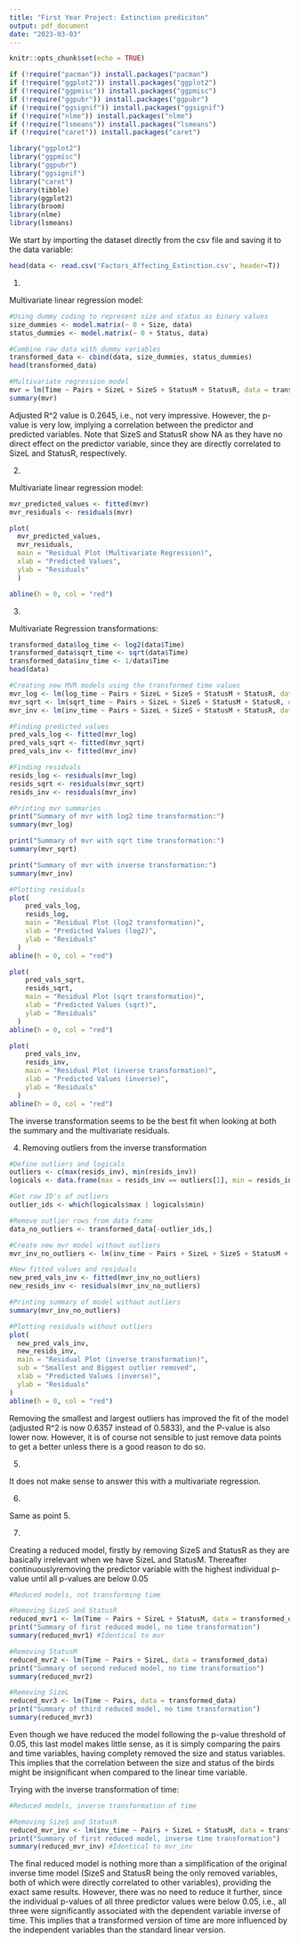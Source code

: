 ```yaml
---
title: "First Year Project: Extinction prediciton"
output: pdf_document
date: "2023-03-03"
---
```


```r
knitr::opts_chunk$set(echo = TRUE)
```

```r
if (!require("pacman")) install.packages("pacman")
if (!require("ggplot2")) install.packages("ggplot2")
if (!require("ggpmisc")) install.packages("ggpmisc")
if (!require("ggpubr")) install.packages("ggpubr")
if (!require("ggsignif")) install.packages("ggsignif")
if (!require("nlme")) install.packages("nlme")
if (!require("lsmeans")) install.packages("lsmeans")
if (!require("caret")) install.packages("caret")
```

```r
library("ggplot2")
library("ggpmisc")
library("ggpubr")
library("ggsignif")
library("caret")
library(tibble)
library(ggplot2)
library(broom)
library(nlme)
library(lsmeans)
```


We start by importing the dataset directly from the csv file and saving it to the data variable:

```r
head(data <- read.csv('Factors_Affecting_Extinction.csv', header=T))
```

1.

Multivariate linear regression model:

```r
#Using dummy coding to represent size and status as binary values
size_dummies <- model.matrix(~ 0 + Size, data)
status_dummies <- model.matrix(~ 0 + Status, data)

#Combine raw data with dummy variables
transformed_data <- cbind(data, size_dummies, status_dummies)
head(transformed_data)

#Multivariate regression model
mvr = lm(Time ~ Pairs + SizeL + SizeS + StatusM + StatusR, data = transformed_data)
summary(mvr)
```

Adjusted R^2 value is 0.2645, i.e., not very impressive. However, the p-value is very low, implying a correlation between the predictor and predicted variables. Note that SizeS and StatusR show NA as they have no direct effect on the predictor variable, since they are directly correlated to SizeL and StatusR, respectively. 

2.

Multivariate linear regression model:

```r
mvr_predicted_values <- fitted(mvr)
mvr_residuals <- residuals(mvr)

plot(
  mvr_predicted_values, 
  mvr_residuals,
  main = "Residual Plot (Multivariate Regression)",
  xlab = "Predicted Values",
  ylab = "Residuals"
  )

abline(h = 0, col = "red")
```

3.

Multivariate Regression transformations:

```r
transformed_data$log_time <- log2(data$Time)
transformed_data$sqrt_time <- sqrt(data$Time)
transformed_data$inv_time <- 1/data$Time
head(data)
```

```r
#Creating new MVR models using the transformed time values
mvr_log <- lm(log_time ~ Pairs + SizeL + SizeS + StatusM + StatusR, data = transformed_data)
mvr_sqrt <- lm(sqrt_time ~ Pairs + SizeL + SizeS + StatusM + StatusR, data = transformed_data)
mvr_inv <- lm(inv_time ~ Pairs + SizeL + SizeS + StatusM + StatusR, data = transformed_data)

#Finding predicted values
pred_vals_log <- fitted(mvr_log)
pred_vals_sqrt <- fitted(mvr_sqrt)
pred_vals_inv <- fitted(mvr_inv)

#Finding residuals
resids_log <- residuals(mvr_log)
resids_sqrt <- residuals(mvr_sqrt)
resids_inv <- residuals(mvr_inv)

#Printing mvr summaries
print("Summary of mvr with log2 time transformation:")
summary(mvr_log)

print("Summary of mvr with sqrt time transformation:")
summary(mvr_sqrt)

print("Summary of mvr with inverse transformation:")
summary(mvr_inv)
```
```r
#Plotting residuals
plot(
    pred_vals_log,
    resids_log,
    main = "Residual Plot (log2 transformation)",
    xlab = "Predicted Values (log2)",
    ylab = "Residuals"
  )
abline(h = 0, col = "red")

plot(
    pred_vals_sqrt,
    resids_sqrt,
    main = "Residual Plot (sqrt transformation)",
    xlab = "Predicted Values (sqrt)",
    ylab = "Residuals"
  )
abline(h = 0, col = "red")

plot(
    pred_vals_inv,
    resids_inv,
    main = "Residual Plot (inverse transformation)",
    xlab = "Predicted Values (inverse)",
    ylab = "Residuals"
  )
abline(h = 0, col = "red")
```


The inverse transformation seems to be the best fit when looking at both the summary and the multivariate residuals.

4. Removing outliers from the inverse transformation

```r
#Define outliers and logicals
outliers <- c(max(resids_inv), min(resids_inv))
logicals <- data.frame(max = resids_inv == outliers[1], min = resids_inv == outliers[2])

#Get row ID's of outliers
outlier_ids <- which(logicals$max | logicals$min)

#Remove outlier rows from data frame
data_no_outliers <- transformed_data[-outlier_ids,]

#Create new mvr model without outliers
mvr_inv_no_outliers <- lm(inv_time ~ Pairs + SizeL + SizeS + StatusM + StatusR, data = data_no_outliers)

#New fitted values and residuals
new_pred_vals_inv <- fitted(mvr_inv_no_outliers)
new_resids_inv <- residuals(mvr_inv_no_outliers)

#Printing summary of model without outliers
summary(mvr_inv_no_outliers)

#Plotting residuals without outliers
plot(
  new_pred_vals_inv,
  new_resids_inv,
  main = "Residual Plot (inverse transformation)",
  sub = "Smallest and Biggest outlier removed",
  xlab = "Predicted Values (inverse)",
  ylab = "Residuals"
)
abline(h = 0, col = "red")
```
Removing the smallest and largest outliers has improved the fit of the model (adjusted R^2 is now 0.6357 instead of 0.5833), and the P-value is also lower now. However, it is of course not sensible to just remove data points to get a better unless there is a good reason to do so.

5.

It does not make sense to answer this with a multivariate regression.

6.

Same as point 5.

7. 

Creating a reduced model, firstly by removing SizeS and StatusR as they are basically irrelevant when we have SizeL and StatusM. Thereafter continuouslyremoving the predictor variable with the highest individual p-value until all p-values are below 0.05

```r
#Reduced models, not transforming time

#Removing SizeS and StatusR
reduced_mvr1 <- lm(Time ~ Pairs + SizeL + StatusM, data = transformed_data)
print("Summary of first reduced model, no time transformation")
summary(reduced_mvr1) #Identical to mvr

#Removing StatusM
reduced_mvr2 <- lm(Time ~ Pairs + SizeL, data = transformed_data)
print("Summary of second reduced model, no time transformation")
summary(reduced_mvr2)

#Removing SizeL
reduced_mvr3 <- lm(Time ~ Pairs, data = transformed_data)
print("Summary of third reduced model, no time transformation")
summary(reduced_mvr3)
```
Even though we have reduced the model following the p-value threshold of 0.05, this last model makes little sense, as it is simply comparing the pairs and time variables, having complety removed the size and status variables. This implies that the correlation between the size and status of the birds might be insignificant when compared to the linear time variable.

Trying with the inverse transformation of time:

```r
#Reduced models, inverse transformation of time

#Removing SizeS and StatusR
reduced_mvr_inv <- lm(inv_time ~ Pairs + SizeL + StatusM, data = transformed_data)
print("Summary of first reduced model, inverse time transformation")
summary(reduced_mvr_inv) #Identical to mvr_inv
```

The final reduced model is nothing more than a simplification of the original inverse time model (SizeS and StatusR being the only removed variables, both of which were directly correlated to other variables), providing the exact same results. However, there was no need to reduce it further, since the individual p-values of all three predictor values were below 0.05, i.e., all three were significantly associated with the dependent variable inverse of time. This implies that a transformed version of time are more influenced by the independent variables than the standard linear version.